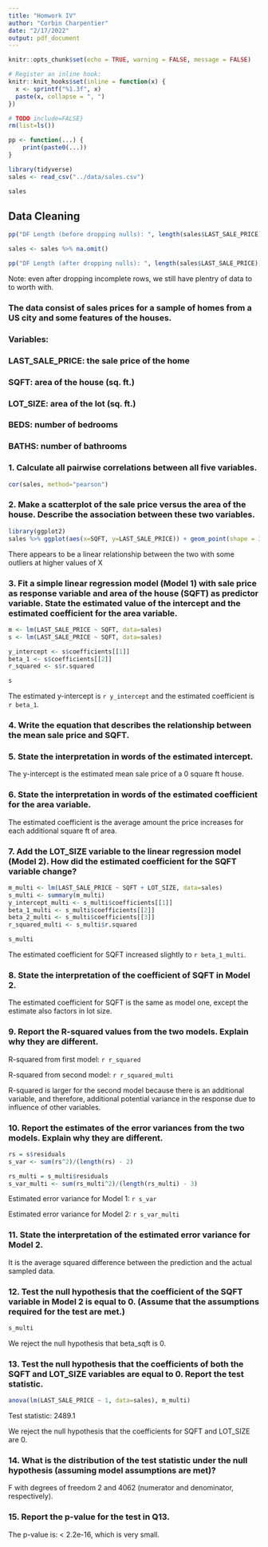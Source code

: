 ```yaml
---
title: "Homwork IV"
author: "Corbin Charpentier"
date: "2/17/2022"
output: pdf_document
---
```


```r
knitr::opts_chunk$set(echo = TRUE, warning = FALSE, message = FALSE)

# Register an inline hook:
knitr::knit_hooks$set(inline = function(x) {
  x <- sprintf("%1.3f", x)
  paste(x, collapse = ", ")
})

```

```r
# TODO include=FALSE}
rm(list=ls())

pp <- function(...) {
    print(paste0(...))
}

library(tidyverse)
sales <- read_csv("../data/sales.csv")

sales
```

## Data Cleaning
```R
pp("DF Length (before dropping nulls): ", length(sales$LAST_SALE_PRICE))

sales <- sales %>% na.omit()

pp("DF Length (after dropping nulls): ", length(sales$LAST_SALE_PRICE))
```
Note: even after dropping incomplete rows, we still have plentry of data to to worth with.

### The data consist of sales prices for a sample of homes from a US city and some features of the houses.

### Variables:

### LAST_SALE_PRICE: the sale price of the home
### SQFT: area of the house (sq. ft.)
### LOT_SIZE: area of the lot (sq. ft.)
### BEDS: number of bedrooms
### BATHS: number of bathrooms

### 1. Calculate all pairwise correlations between all five variables. 
```R
cor(sales, method="pearson")
```

### 2. Make a  scatterplot of the sale price versus the area of the house. Describe the association between these two variables.
```R
library(ggplot2)
sales %>% ggplot(aes(x=SQFT, y=LAST_SALE_PRICE)) + geom_point(shape = 3)
```
There appears to be a linear relationship between the two with some outliers at higher values of X

### 3. Fit a simple linear regression model (Model 1) with sale price as response variable and area of the house (SQFT) as predictor variable. State the estimated value of the intercept and the estimated coefficient for the area variable.
```R
m <- lm(LAST_SALE_PRICE ~ SQFT, data=sales)
s <- lm(LAST_SALE_PRICE ~ SQFT, data=sales)

y_intercept <- s$coefficients[[1]]
beta_1 <- s$coefficients[[2]]
r_squared <- s$r.squared

s
```
The estimated y-intercept is `r y_intercept` and the estimated coefficient is `r beta_1`.

### 4. Write the equation that describes the relationship between the mean sale price and SQFT.
\begin{align*}
&\hat{y} = `r y_intercept` + `r beta_1`x
\end{align*}

### 5. State the interpretation in words of the estimated intercept.
The y-intercept is the estimated mean sale price of a 0 square ft house. 

### 6. State the interpretation in words of the estimated coefficient for the area variable.
The estimated coefficient is the average amount the price increases for each additional square ft of area. 

### 7. Add the LOT_SIZE variable to the linear regression model (Model 2). How did the estimated coefficient for the SQFT variable change?
```R
m_multi <- lm(LAST_SALE_PRICE ~ SQFT + LOT_SIZE, data=sales)
s_multi <- summary(m_multi)
y_intercept_multi <- s_multi$coefficients[[1]]
beta_1_multi <- s_multi$coefficients[[2]]
beta_2_multi <- s_multi$coefficients[[3]]
r_squared_multi <- s_multi$r.squared

s_multi
```
The estimated coefficient for SQFT increased slightly to `r beta_1_multi`.

### 8. State the interpretation of the coefficient of SQFT in Model 2.
The estimated coefficient for SQFT is the same as model one, except the estimate also factors in lot size. 

### 9. Report the R-squared values from the two models. Explain why they are different.
R-squared from first model: `r r_squared`

R-squared from second model: `r r_squared_multi`

R-squared is larger for the second model because there is an additional variable, and therefore, additional potential variance in the response due to influence of other variables. 

### 10. Report the estimates of the error variances from the two models. Explain why they are different.
```r
rs = s$residuals
s_var <- sum(rs^2)/(length(rs) - 2)

rs_multi = s_multi$residuals
s_var_multi <- sum(rs_multi^2)/(length(rs_multi) - 3)
```
Estimated error variance for Model 1: `r s_var`  

Estimated error variance for Model 2: `r s_var_multi`  

### 11. State the interpretation of the estimated error variance for Model 2.
It is the average squared difference between the prediction and the actual sampled data.

### 12. Test the null hypothesis that the coefficient of the SQFT variable in Model 2 is equal to 0. (Assume that the assumptions required for the test are met.)
```r
s_multi
```

We reject the null hypothesis that beta_sqft is 0. 

### 13. Test the null hypothesis that the coefficients of both the SQFT and LOT_SIZE variables are equal to 0. Report the test statistic.
```r
anova(lm(LAST_SALE_PRICE ~ 1, data=sales), m_multi)
```
Test statistic: 2489.1 

We reject the null hypothesis that the coefficients for SQFT and LOT_SIZE are 0. 

### 14. What is the distribution of the test statistic under the null hypothesis (assuming model assumptions are met)?
F with degrees of freedom 2 and 4062 (numerator and denominator, respectively).

### 15. Report the p-value for the test in Q13.
The p-value is: < 2.2e-16, which is very small. 
